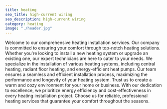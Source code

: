 ```yaml
---
title: heating
seo_title: high-current wiring
seo_description: high-current wiring
category: heating
image: "./header.jpg"
---
```

Welcome to our comprehensive heating installation services. Our company is committed to ensuring your comfort through top-notch heating solutions. Whether you're looking to install a new heating system or upgrade an existing one, our expert technicians are here to cater to your needs. We specialize in the installation of various heating systems, including central heating, radiant floor heating, and energy-efficient heat pumps. Our team ensures a seamless and efficient installation process, maximizing the performance and longevity of your heating system. Trust us to create a warm and cozy environment for your home or business. With our dedication to excellence, we prioritize energy efficiency and cost-effectiveness in every heating installation project. Choose us for reliable, professional heating services that guarantee your comfort throughout the seasons.